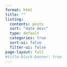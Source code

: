 ```yaml
---
format: html
title: ""
listing:
  contents: posts
  sort: "date desc"
  type: default
  categories: true
  sort-ui: false
  filter-ui: false
page-layout: full
#title-block-banner: true
---
```

